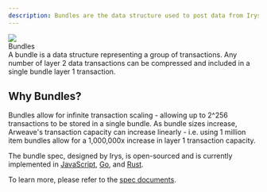 ```yaml
---
description: Bundles are the data structure used to post data from Irys to Arweave.
---
```



<div className="flex flex-col mt-5">
	<div className="flex items-end">
		<img src="https://bundlr.network/new/assets/home/data-donuts.webp" className="w-[150px] " />
		<div className="">
			<Heading level={1}>Bundles</Heading>
		</div>
	</div>
</div>
A bundle is a data structure representing a group of transactions. Any number of layer 2 data transactions can be compressed
and included in a single bundle layer 1 transaction.

## Why Bundles?

Bundles allow for infinite transaction scaling - allowing up to 2^256 transactions to be stored in a single bundle. As bundle sizes increase, Arweave's transaction capacity can increase linearly - i.e. using 1 million item bundles allow for a 1,000,000x increase in layer 1 transaction capacity.

The bundle spec, designed by Irys, is open-sourced and is currently implemented in [JavaScript](https://github.com/Bundlr-Network/arbundles), [Go](https://github.com/everFinance/goar), and [Rust](https://github.com/Bundlr-Network/rust-sdk).

To learn more, please refer to the <a target="_blank" className="underline decoration-blue-400 text-blue-400" href="https://github.com/ArweaveTeam/arweave-standards/blob/master/ans/ANS-104.md">spec documents</a>[]().
